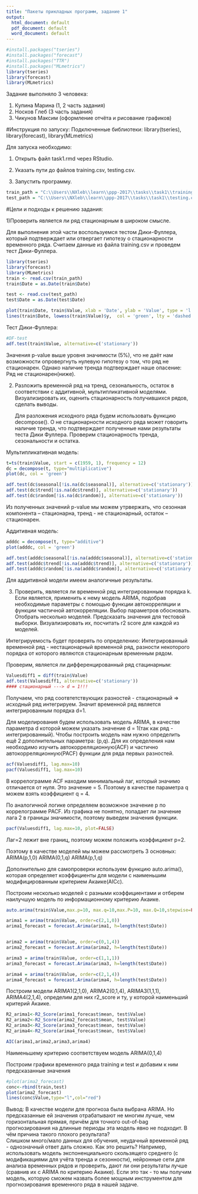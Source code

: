 ```yaml
---
title: "Пакеты прикладных программ, задание 1"
output:
  html_document: default
  pdf_document: default
  word_document: default
---
```

```r
#install.packages("tseries")
#install.packages("forecast")
#install.packages("TTR")
#install.packages("MLmetrics")
library(tseries)
library(forecast)
library(MLmetrics)

```

Задание выполняло 3 человека:

1)	Купина Марина (1, 2 часть задания)
2)	Носков Глеб (3 часть задания)
3)	Чикунов Максим (оформление отчёта и рисование графиков)


#Инструкция по запуску: 
Подключенные библиотеки: library(tseries),
                         library(forecast),
                         library(MLmetrics)
                        
Для запуска необходимо:

1) Открыть файл task1.rmd через RStudio.

2) Указать пути до файлов training.csv, testing.csv.

3) Запустить программу.

```r
train_path = "C:\\Users\\NXleb\\learn\\ppp-2017\\tasks\\task1\\training.csv"
test_path = "C:\\Users\\NXleb\\learn\\ppp-2017\\tasks\\task1\\testing.csv"
```


#Цели и подходы к решению задания:

1)Проверить является ли ряд стационарным в широком смысле. 

Для выполнения этой части воспользуемся тестом Дики-Фуллера, который подтверждает или отвергает гипотезу о стационарности временного ряда. Считаем данные из файла training.csv и проведем тест Дики-Фуллера.

```r

library(tseries)
library(forecast)
library(MLmetrics)
train <- read.csv(train_path)
train$Date = as.Date(train$Date)

test <- read.csv(test_path)
test$Date = as.Date(test$Date)

plot(train$Date, train$Value, xlab = 'Date', ylab = 'Value', type = 'l', main = 'Train sample', col = 'red')
lines(train$Date, lowess(train$Value)$y,  col = 'green', lty = 'dashed')
```

Тест Дики-Фуллера:
```r
#DF-test
adf.test(train$Value, alternative=c('stationary'))
```
Значения p-value выше уровня значимости (5%), что не даёт нам возможности опровергнуть нулевую гипотезу о том, что ряд не стационарен.
Однако наличие тренда подтверждает наше опасение: Ряд не стационарен(ниже).

	
2)  Разложить временной ряд на тренд, сезональность, остаток в соответствии с аддитивной, мультипликативной моделями. Визуализировать их, оценить стационарность получившихся рядов, сделать выводы.

    Для разложения исходного ряда будем использовать функцию decompose().
О не стационарности исходного ряда может говорить наличие тренда, что подтверждает полученные нами результаты теста Дики Фуллера. Проверим стационарность тренда, сезональности и остатка.

Мультипликативная модель:

```r
t=ts(train$Value, start = c(1959, 1), frequency = 12)
dc = decompose(t, type="multiplicative")
plot(dc, col = 'green')

adf.test(dc$seasonal[!is.na(dc$seasonal)], alternative=c('stationary'))
adf.test(dc$trend[!is.na(dc$trend)], alternative=c('stationary'))
adf.test(dc$random[!is.na(dc$random)], alternative=c('stationary'))

```
Из полученных значений p-value мы можем утрвержать, что сезонная компонента – стационарна, тренд - не стационарный, остаток – стационарен.

Аддитивная модель:

```r
adddc = decompose(t, type="additive")
plot(adddc, col = 'green')

adf.test(adddc$seasonal[!is.na(adddc$seasonal)], alternative=c('stationary'))
adf.test(adddc$trend[!is.na(adddc$trend)], alternative=c('stationary'))
adf.test(adddc$random[!is.na(adddc$random)], alternative=c('stationary'))
```

Для аддитивной модели имеем аналогичные результаты.

3)	Проверить, является ли временной ряд интегрированным порядка k. Если является, применить к нему модель ARIMA, подобрав необходимые параметры с помощью функции автокорреляции и функции частичной автокорреляции. Выбор параметров обосновать. Отобрать несколько моделей. Предсказать значения для тестовой выборки. Визуализировать их, посчитать r2 score для каждой из моделей.

Интегрируемость будет проверять по определению: Интегрированный временной ряд - нестационарный временной ряд, разности некоторого порядка от которого являются стационарным временным рядом.

Проверим, является ли дифференцированный ряд стацинарным:
```r
Valuesdiff1 = diff(train$Value)
adf.test(Valuesdiff1, alternative=c('stationary'))
#### стационарный ---> d = 1!!!
```
Получаем, что ряд соотвтетствующих разностей - стационарный => исходный ряд интегрируем. Значит временной ряд является интегрированным порядка d=1.

Для моделирования будем использовать модель ARIMA, в качестве параметра d которой можем указать значение d = 1(так как ряд - интегрированный).
Чтобы построить модель нам нужно определить ещё 2 дополнительных параметрa: (p,q).
Для их определения нам необходимо изучить автокорреляционную(ACF) и частично автокорреляционную(PACF) функции для ряда первых разностей.

```r
acf(Valuesdiff1, lag.max=10)
pacf(Valuesdiff1, lag.max=10)
```

В коррелограмме ACF находим минимальный лаг, который значимо отличается от нуля. Это значение = 5. Поэтому в качестве параметра q можем взять коэффициент q = 4.

По аналогичной логике определяем возможное значение p по коррелограмме PACF. Из графика не понятно,  попадает ли значение лага 2 в границы значимости, поэтому выведем значения функции.

```r
pacf(Valuesdiff1, lag.max=10, plot=FALSE)
```

Лаг=2 лежит вне границ, поэтому можем положить коэффициент p=2.

Поэтому в качестве моделей мы можем рассмотреть 3 основных:
ARIMA(p,1,0)
ARIMA(0,1,q)
ARIMA(p,1,q)

Дополнительно для самопроверки используем функцию auto.arima(), которая определяет коэффициенты для модели с наименьшим модифицированным критерием Акаике(AICc).


Построим несколько моделей с разными коэффициентами и отберем наилучшую модель по информационному критерию Акаике.
```r
auto.arima(train$Value,max.p=10, max.q=10,max.P=10, max.Q=10,stepwise=FALSE)

arima1 = arima(train$Value, order=c(2,1,0))
arima1_forecast = forecast.Arima(arima1, h=length(test$Date))


arima2 = arima(train$Value, order=c(0,1,4))
arima2_forecast = forecast.Arima(arima2, h=length(test$Date))

arima3 = arima(train$Value, order=c(1,1,1))
arima3_forecast = forecast.Arima(arima3, h=length(test$Date))

arima4 = arima(train$Value, order=c(2,1,4))
arima4_forecast = forecast.Arima(arima4, h=length(test$Date))
```

Построим модели ARIMA1(2,1,0), ARIMA2(0,1,4), ARIMA3(1,1,1), ARIMA4(2,1,4), определим для них r2_score и ту, у которой наименьший критерий Акаике.

```r

R2_arima1<-R2_Score(arima1_forecast$mean, test$Value)
R2_arima2<-R2_Score(arima2_forecast$mean, test$Value)
R2_arima3<-R2_Score(arima3_forecast$mean, test$Value)
R2_arima4<-R2_Score(arima4_forecast$mean, test$Value)

AIC(arima1,arima2,arima3,arima4)

```

Наименьшему критерию соответствуем модель ARIMA(0,1,4)


Построим графики временного ряда training и test и добавим к ним предсказанные значения

```r

#plot(arima2_forecast)
conc<-rbind(train,test)
plot(arima2_forecast)
lines(conc$Value,type="l",col="red")

```

Вывод:
В качестве модели для прогноза была выбрана ARIMA. 
Но предсказанные ей значения отрабатывают не многим лучше, чем горизонтальная прямая, причём для точного out-of-bag прогнозирования на длинные периоды эта модель явно не подходит. 
В чём причина такого плохого результата?  
Слишком много/мало данных для обучения, неудачный временной ряд - однозначный ответ дать сложно. 
Как это решить? 
Например, использовать модель экспоненциального скользящего среднего (с модификациями для учёта тренда и сезонности), 
нейронные сети для анализа временных рядов и проверить, дают ли они результаты лучше (сравнив их с ARIMA по критерию Акаике). Если это так - то мы получим модель, которую сможем назвать более мощным инструментом для прогнозирования временного ряда в нашей задаче.
